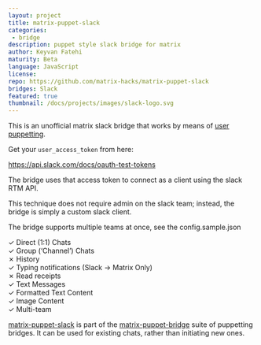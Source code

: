```yaml
---
layout: project
title: matrix-puppet-slack
categories: 
 - bridge
description: puppet style slack bridge for matrix
author: Keyvan Fatehi
maturity: Beta
language: JavaScript
license: 
repo: https://github.com/matrix-hacks/matrix-puppet-slack
bridges: Slack
featured: true
thumbnail: /docs/projects/images/slack-logo.svg
---
```


This is an unofficial matrix slack bridge that works by means of [user puppetting](https://github.com/AndrewJDR/matrix-puppet-bridge).

Get your `user_access_token` from here:

https://api.slack.com/docs/oauth-test-tokens

The bridge uses that access token to connect as a client using the slack RTM API.

This technique does not require admin on the slack team; instead, the bridge is simply a custom slack client.

The bridge supports multiple teams at once, see the config.sample.json

✓ Direct (1:1) Chats  
✓ Group (‘Channel’) Chats  
✗ History  
✓ Typing notifications (Slack → Matrix Only)  
✗ Read receipts  
✓ Text Messages  
✓ Formatted Text Content  
✓ Image Content  
✓ Multi-team

[matrix-puppet-slack](https://github.com/matrix-hacks/matrix-puppet-slack) is part of the [matrix-puppet-bridge](https://github.com/matrix-hacks/matrix-puppet-bridge) suite of puppetting
bridges. It can be used for existing chats, rather than initiating new ones.
